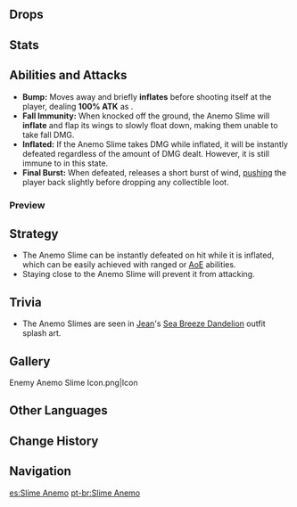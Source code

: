 {{About|the enemy|the exploration puzzle|Floating Anemo Slime}}
{{Enemy Infobox
|image    = Enemy Anemo Slime.png
|element  = Anemo
|type     = Common Enemies
|family   = Elemental Lifeforms
|group    = Slimes
|location = Multiple
|ability1 = Pushing Vacuum Field
}}
{{Description|A small monster created by the coalescing of Anemo dispersed throughout nature.<br />It is able to float in the air due to the power of Anemo.|[[Archive]]}}
{{Enemy Intro}}

==Drops==
{{Drops|Slimes}}

==Stats==
{{Enemy Stats|anemo_res=Immune|hp_ratio=0.8|atk_ratio=.6|hp_type=1}}

==Abilities and Attacks==
*'''Bump:''' Moves away and briefly '''inflates''' before shooting itself at the player, dealing '''100% ATK''' as {{Color|Anemo DMG}}.
*'''Fall Immunity:''' When knocked off the ground, the Anemo Slime will '''inflate''' and flap its wings to slowly float down, making them unable to take fall DMG.
*'''Inflated:''' If the Anemo Slime takes DMG while inflated, it will be instantly defeated regardless of the amount of DMG dealt. However, it is still immune to {{Color|Anemo DMG}} in this state.
*'''Final Burst:''' When defeated, releases a short burst of wind, [[Vacuum Field|pushing]] the player back slightly before dropping any collectible loot.

===Preview===
{{Preview
|size=185px
|file1=Anemo Slime Bump
|caption1=Bump

|file2=Anemo Slime Fall Immunity
|caption2=Fall Immunity

|file3=Anemo Slime Instant Defeat
|caption3=Instant Defeat
}}

==Strategy==
*The Anemo Slime can be instantly defeated on hit while it is inflated, which can be easily achieved with ranged or [[AoE]] abilities.
*Staying close to the Anemo Slime will prevent it from attacking.

==Trivia==
*The Anemo Slimes are seen in [[Jean]]'s [[Sea Breeze Dandelion]] outfit splash art.

==Gallery==
<gallery hideaddbutton="true" captionalign="center">
Enemy Anemo Slime Icon.png|Icon
</gallery>

==Other Languages==
{{Other Languages
|en      = Anemo Slime
|zhs     = 风史莱姆
|zhs_rm  = Fēng Shǐláimǔ
|zht     = 風史萊姆
|zht_rm  = Fēng Shǐláimǔ
|zh_tl   = {{Lex|Anemo|zh}} Slime
|ja      = 風スライム
|ja_rm   = Kaze Suraimu
|ja_tl   = {{Lex|Anemo|ja}} Slime
|ko      = 바람 슬라임
|ko_rm   = Baram Seullaim
|ko_tl   = {{Lex|Anemo|ko}} Slime
|es      = Slime Anemo
|es_tl   = Anemo Slime
|fr      = Anémoblob
|fr_tl   = Anemo Blob
|ru      = Анемо слайм
|ru_tl   = Anemo Slime
|th      = Anemo Slime
|vi      = Slime Phong
|vi_tl   = {{Lex|Anemo|vi}} Slime
|de      = Anemo-Schleim
|de_tl   = Anemo Slime
|id      = Anemo Slime
|pt      = Slime Anemo
|pt_tl   = Anemo Slime
}}

==Change History==
{{Change History|1.0}}

==Navigation==
{{Enemy Navbox|type=Common}}

[[es:Slime Anemo]]
[[pt-br:Slime Anemo]]